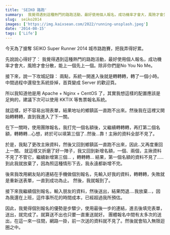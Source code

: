 ```yaml
---
title: 'SEIKO 路跑'
summary:  我覺得遇到這種熱門的路跑活動，最好使用個人報名，成功機率才會大，風險才會分散，能上一個先上一個。除非你們是No You No Me。
slug:  seiko2014
images: ['https://img.kaixsean.com/2022/running-unsplash.jpeg']
date: '2014-08-15'
tags: ['Life']
---
```

今天為了搶奪 SEIKO Super Runner 2014 城市路跑賽，把我弄得好累。

先說說心得好了：
我覺得遇到這種熱門的路跑活動，最好使用個人報名，成功機率才會大，風險才會分散，能上一個先上一個。除非你們是No You No Me。

接下來，說一下攻城記錄：
兩點，系統一開進入後就是轉轉轉，轉了一個小時。中間過程中還發生系統掛掉，首頁變成 Server 的歡迎頁。

所以我知道他是用 Apache + Nginx + CentOS 了，其實我想這樣的配置應該是足夠的，建議下次可以使用 KKTIX 等售票報名系統。

就這樣，好不容易出現表單，結果地址的鄉鎮區一直跑不出來。然後我在這裡又開始轉轉轉，直到我進入了下一關。 

在下一關時，使用團隊報名，我打完一個名額後，又繼續轉轉轉，再打第二個名額，轉轉轉…心想，終於可以填第三個了..然後…靠！主揪的資料全部不見了。

於是，我點了更改主揪資料，然後又回到鄉鎮區一直跑不出來，因此..又再度重回上一關。 就這樣又折磨了好一陣子，我又回到新增名額，一個、兩個，主揪資料不見了不管它，繼續新增第三個… ，轉轉轉… 結果，第一個名額的資料不見了…..到此我就放棄了，因為照這種情形下去，我永遠都新增不完。

後來我改用網友貼的連結在手機做個別報名，先輸入好我的資料，轉轉轉，失敗就是重新送表單，一直到成功為止。
然後，我就報到了。

接下來我繼續個別報名，輸入朋友的資料，然後送出，結果閃退….我放棄...，因為我還在上班，這件事所花的時間成本，已經超過我所預估。

因此，我覺得個別報名的優勢是步驟少，使用最後一步的連結，進去後填完表單，送出，就完成了。就算送不出也只要一直重送就好。 團體報名中間有太多次的送出，在這一來一往間，網路一掛，前一次送的資料就不見了。然後就會陷入無限迴圈之中。